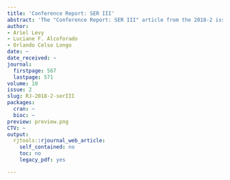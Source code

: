 ```yaml
---
title: 'Conference Report: SER III'
abstract: 'The "Conference Report: SER III" article from the 2018-2 issue.'
author:
- Ariel Levy
- Luciane F. Alcoforado
- Orlando Celso Longo
date: ~
date_received: ~
journal:
  firstpage: 567
  lastpage: 571
volume: 10
issue: 2
slug: RJ-2018-2-serIII
packages:
  cran: ~
  bioc: ~
preview: preview.png
CTV: ~
output:
  rjtools::rjournal_web_article:
    self_contained: no
    toc: no
    legacy_pdf: yes

---
```

